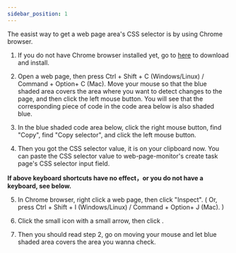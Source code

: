 ---
sidebar_position: 1
---


The easist way to get a web page area's CSS selector is by using Chrome browser.  

1. If you do not have Chrome browser installed yet, go to [here](https://www.google.com/chrome/?standalone=1) to download and install.  

2. Open a web page, then press Ctrl + Shift + C (Windows/Linux) / Command + Option+ C (Mac).  Move your mouse so that the blue shaded area covers the area where you want to detect changes to the page, and then click the left mouse button. You will see that the corresponding piece of code in the code area below is also shaded blue.  
<ImageChanger title="Chrome Inspect" src="/img/faq-how-to-find-css-selector/2-en.png" />


3. In the blue shaded code area below, click the right mouse button, find "Copy", find "Copy selector", and click the left mouse button.  
<ImageChanger title="Chrome Inspect" src="/img/faq-how-to-find-css-selector/3-en.png" />

4. Then you got the CSS selector value, it is on your clipboard now. You can paste the CSS selector value to web-page-monitor's create task page's CSS selector input field.  

**If above keyboard shortcuts have no effect，or you do not have a keyboard, see below.**

5. In Chrome browser, right click a web page, then click "Inspect". ( Or, press Ctrl + Shift + I (Windows/Linux) / Command + Option+ J (Mac). )  
<ImageChanger title="Chrome Inspect" src="/img/faq-how-to-find-css-selector/5-en.png" />

6. Click the  small icon with a small arrow, then click .  
<ImageChanger title="Chrome Inspect" src="/img/faq-how-to-find-css-selector/6-en.png" />

7. Then you should read step 2, go on moving your mouse and let blue shaded area covers the area you wanna check.  









